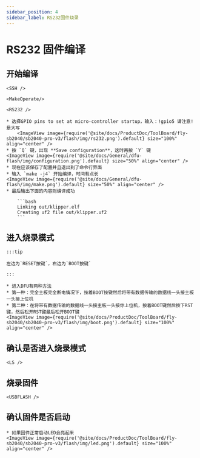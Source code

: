 ```yaml
---
sidebar_position: 4
sidebar_label: RS232固件烧录
---
```




# RS232 固件编译

## 开始编译

    <SSH />

    <MakeOperate/>

    <RS232 />

    * 选择GPIO pins to set at micro-controller startup，输入：!gpio5 请注意!是大写
        <ImageView image={require('@site/docs/ProductDoc/ToolBoard/fly-sb2040/sb2040-pro-v3/flash/img/rs232.png').default} size="100%" align="center" />
    * 按 `Q` 键，出现 **Save configuration**，这时再按 `Y` 键
    <ImageView image={require('@site/docs/General/dfu-flash/img/configuration.png').default} size="50%" align="center" />
    * 现在应该保存了配置并且退出到了命令行界面
    * 输入 `make -j4` 开始编译，时间有点长
    <ImageView image={require('@site/docs/General/dfu-flash/img/make.png').default} size="50%" align="center" />
    * 最后输出下面的内容则编译成功

        ```bash
        Linking out/klipper.elf
        Creating uf2 file out/klipper.uf2
        ```


## 进入烧录模式

    :::tip

    左边为`RESET按键`，右边为`BOOT按键`

    :::

    * 进入DFU有两种方法
    * 第一种：完全主板完全断电情况下，按着BOOT按键然后将带有数据传输的数据线一头接主板一头接上位机
    * 第二种：在将带有数据传输的数据线一头接主板一头接你上位机，按着BOOT键然后按下RST键，然后松开RST键最后松开BOOT键
    <ImageView image={require('@site/docs/ProductDoc/ToolBoard/fly-sb2040/sb2040-pro-v3/flash/img/boot.png').default} size="100%" align="center" />

## 确认是否进入烧录模式

    <LS />


## 烧录固件 
    
    <USBFLASH />
    


## 确认固件是否启动

    * 如果固件正常启动LED会亮起来
    <ImageView image={require('@site/docs/ProductDoc/ToolBoard/fly-sb2040/sb2040-pro-v3/flash/img/led.png').default} size="100%" align="center" />

